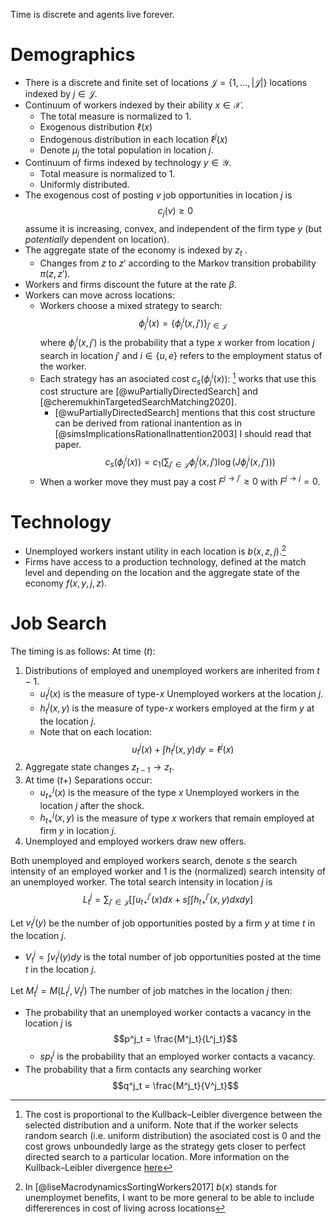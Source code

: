 Time is discrete and agents live forever.

# Demographics
- There is a discrete and finite set of locations $\mathcal{J}=\{1,\dots,|\mathcal{J}|\}$ locations indexed by $j\in\mathcal{J}$.
- Continuum of workers indexed by their ability $x\in \mathcal{X}$.
  - The total measure is normalized to $1$.
  - Exogenous distribution $\ell(x)$
  - Endogenous distribution in each location $\ell^{j}(x)$
  - Denote $\mu_j$ the total population in location $j$.
- Continuum of firms indexed by technology $y\in \mathcal{Y}$.
  - Total measure is normalized to $1$.
  - Uniformly distributed.
- The exogenous cost of posting $v$ job opportunities in location $j$ is $$c_{j}(v)\geq0$$ assume it is increasing, convex, and independent of the firm type $y$ (but *potentially* dependent on location).
-  The aggregate state of the economy is indexed by $z_t$ .
	- Changes from $z$ to $z'$ according to the Markov transition probability $\pi(z, z')$.
- Workers and firms discount the future at the rate $\beta$.
- Workers can move across locations:
  - Workers choose a mixed strategy to search:
  $$
  \phi^i_j(x) = \{\phi^i_j(x, j')\}_{j'\in \mathcal{J}}
  $$ 
  where $\phi^i_j(x, j')$ is the probability that a type $x$ worker from location $j$ search in location $j'$ and $i\in \{u,e\}$ refers to the employment status of the worker. 
  - Each strategy has an asociated cost $c_s(\phi^i_j(x))$:  ^[The cost is proportional to the Kullback–Leibler divergence between the selected distribution and a uniform. Note that if the worker selects random search (i.e. uniform distribution) the asociated cost is $0$ and the cost grows unboundedly large as the strategy gets closer to perfect directed search to a particular location. More information on the Kullback–Leibler divergence  [here](https://en.wikipedia.org/wiki/Kullback%E2%80%93Leibler_divergence)] works that use this cost structure are [@wuPartiallyDirectedSearch] and [@cheremukhinTargetedSearchMatching2020].
    - [@wuPartiallyDirectedSearch] mentions that this cost structure can be derived from rational inantention as in [@simsImplicationsRationalInattention2003] I should read that paper.
  $$
    c_s(\phi^i_j(x)) = c_1 \left(\sum_{j'\in \mathcal{J}}\phi^i_j(x, j')\log{(J\phi^i_j(x, j'))}\right)
  $$

  - When a worker move they must pay a cost $F^{j \to j'}\geq 0$ with $F^{j\to j} = 0$.

# Technology

- Unemployed workers instant utility in each location is $b(x,z,j)$.^[In [@liseMacrodynamicsSortingWorkers2017] $b(x)$ stands for unemploymet benefits, I want to be more general to be able to include differerences in cost of living across locations] 
- Firms have access to a production technology, defined at the match level and depending on the location and the aggregate state of the economy $f(x, y, j, z)$.

# Job Search

The timing is as follows:
At time $(t)$:

1. Distributions of employed and unemployed workers are inherited from $t-1$.
   - $u^j_t(x)$ is the measure of type-$x$ Unemployed workers at the location $j$.
   - $h^j_t(x,y)$ is the measure of type-$x$ workers employed at the firm $y$ at the location $j$.
   - Note that on each location: $$u^j_t(x) + \int h^j_t(x,y) dy = \ell^j(x)$$
2. Aggregate state changes $z_{t-1} \to z_{t}$. 
3. At time $(t+)$ Separations occur:
   - $u^j_{t+}(x)$ is the measure of the type $x$ Unemployed workers in the location $j$ after the shock.
   - $h^j_{t+}(x,y)$ is the measure of type $x$ workers that remain employed at firm $y$ in location $j$.
4. Unemployed and employed workers draw new offers.

Both unemployed and employed workers search, denote $s$ the search intensity of an employed worker and $1$ is the (normalized) search intensity of an unemployed worker. The total search intensity in location $j$ is 
$$
  L^j_t = \sum_{j'\in\mathcal{J}}\left[\int u^{j'}_{t+}(x) dx + s\int\int h^{j'}_{t+}(x,y)dx dy\right]
$$

Let $v^j_t(y)$ be the number of job opportunities posted by a firm $y$ at time $t$ in the location $j$.

- $V^j_t = \int v^j_t(y) dy$ is the total number of job opportunities posted at the time $t$  in the location $j$.

Let $M^j_t = M(L^j_t, V^j_t)$ The number of job matches  in the location $j$ then:

- The probability that an unemployed worker contacts a vacancy in the location $j$  is $$p^j_t = \frac{M^j_t}{L^j_t}$$
  - $sp^j_t$ is the probability that an employed worker contacts a vacancy.
- The probability that a ﬁrm contacts any searching worker $$q^j_t = \frac{M^j_t}{V^j_t}$$
